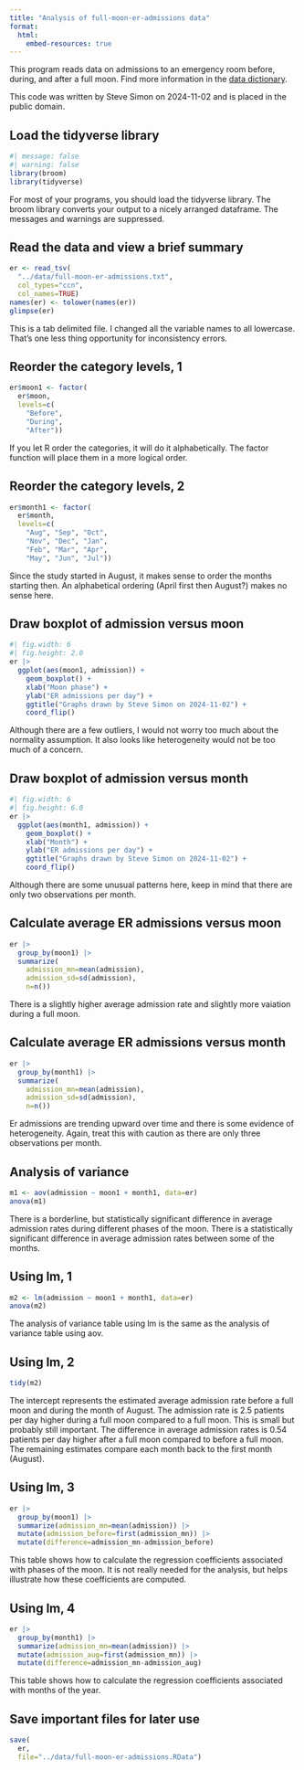 ```yaml
---
title: "Analysis of full-moon-er-admissions data"
format: 
  html:
    embed-resources: true
---
```


This program reads data on admissions to an emergency room before, during, and 
after a full moon. Find more information in the [data dictionary][dd].

[dd]: https://github.com/pmean/data/blob/master/files/full-moon-er-admissions.yaml

This code was written by Steve Simon on 2024-11-02 and is placed in the public 
domain.

## Load the tidyverse library

```r
#| message: false
#| warning: false
library(broom)
library(tidyverse)
```

For most of your programs, you should load the tidyverse library. The broom 
library converts your output to a nicely arranged dataframe. The messages and
warnings are suppressed.

## Read the data and view a brief summary

```r
er <- read_tsv(
  "../data/full-moon-er-admissions.txt",
  col_types="ccn",
  col_names=TRUE)
names(er) <- tolower(names(er))
glimpse(er)
```

This is a tab delimited file. I changed all the variable names to all lowercase.
That's one less thing opportunity for inconsistency errors.

## Reorder the category levels, 1

```r
er$moon1 <- factor(
  er$moon,
  levels=c(
    "Before",
    "During",
    "After"))
```

If you let R order the categories, it will do it alphabetically. The factor function will place them in a more logical order.

## Reorder the category levels, 2

```r
er$month1 <- factor(
  er$month,
  levels=c(
    "Aug", "Sep", "Oct",
    "Nov", "Dec", "Jan",
    "Feb", "Mar", "Apr",
    "May", "Jun", "Jul"))
```

Since the study started in August, it makes sense to order the months starting then. An alphabetical ordering (April first then August?) makes no sense here.

## Draw boxplot of admission versus moon

```r
#| fig.width: 6
#| fig.height: 2.0
er |>
  ggplot(aes(moon1, admission)) +
    geom_boxplot() +
    xlab("Moon phase") +
    ylab("ER admissions per day") +
    ggtitle("Graphs drawn by Steve Simon on 2024-11-02") +
    coord_flip()
```

Although there are a few outliers, I would not worry too much about the 
normality assumption. It also looks like heterogeneity would not be too much of
a concern.

## Draw boxplot of admission versus month

```r
#| fig.width: 6
#| fig.height: 6.0
er |>
  ggplot(aes(month1, admission)) +
    geom_boxplot() +
    xlab("Month") +
    ylab("ER admissions per day") +
    ggtitle("Graphs drawn by Steve Simon on 2024-11-02") +
    coord_flip()
```

Although there are some unusual patterns here, keep in mind that there are only two observations per month.

## Calculate average ER admissions versus moon

```r
er |>
  group_by(moon1) |>
  summarize(
    admission_mn=mean(admission),
    admission_sd=sd(admission),
    n=n())
```

There is a slightly higher average admission rate and slightly more vaiation 
during a full moon.

## Calculate average ER admissions versus month

```r
er |>
  group_by(month1) |>
  summarize(
    admission_mn=mean(admission),
    admission_sd=sd(admission),
    n=n())
```

Er admissions are trending upward over time and there is some evidence of 
heterogeneity. Again, treat this with caution as there are only three 
observations per month.

## Analysis of variance

```r
m1 <- aov(admission ~ moon1 + month1, data=er)
anova(m1)
```

There is a borderline, but statistically significant difference in average 
admission rates during different phases of the moon. There is a statistically 
significant difference in average admission rates between some of the months.

## Using lm, 1

```r
m2 <- lm(admission ~ moon1 + month1, data=er)
anova(m2)
```

The analysis of variance table using lm is the same as the analysis of variance
table using aov.

## Using lm, 2

```r
tidy(m2)
```

The intercept represents the estimated average admission rate before a full moon
and during the month of August. The admission rate is 2.5 patients per day 
higher during a full moon compared to a full moon. This is small but probably 
still important. The difference in average admission rates is 0.54 patients per 
day higher after a full moon compared to before a full moon. The remaining 
estimates compare each month back to the first month (August).

## Using lm, 3

```r
er |>
  group_by(moon1) |>
  summarize(admission_mn=mean(admission)) |>
  mutate(admission_before=first(admission_mn)) |>
  mutate(difference=admission_mn-admission_before)
```

This table shows how to calculate the regression coefficients associated with
phases of the moon. It is not really needed for the analysis, but helps
illustrate how these coefficients are computed.

## Using lm, 4

```r
er |>
  group_by(month1) |>
  summarize(admission_mn=mean(admission)) |>
  mutate(admission_aug=first(admission_mn)) |>
  mutate(difference=admission_mn-admission_aug)
```

This table shows how to calculate the regression coefficients associated with
months of the year.



## Save important files for later use

```r
save(
  er,
  file="../data/full-moon-er-admissions.RData")
```